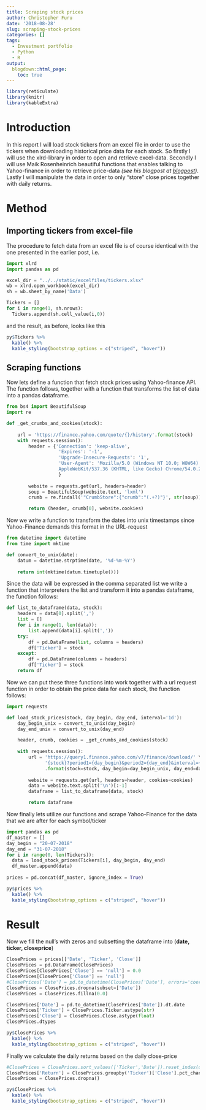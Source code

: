 ```yaml
---
title: Scraping stock prices
author: Christopher Furu
date: '2018-08-28'
slug: scraping-stock-prices
categories: []
tags:
  - Investment portfolio
  - Python
  - R
output:
  blogdown::html_page:
    toc: true
---
```


```r
library(reticulate)
library(knitr)
library(kableExtra)
```
# Introduction
In this report I will load stock tickers from an excel file in order to use the tickers when downloading historical price data for each stock. So firstly I will use the xlrd-library in order to open and retrieve excel-data. Secondly I will use Maik Rosenheinrich beautiful functions that enables talking to Yahoo-finance in order to retrieve price-data *(see his blogpost at [blogpost](https://maikros.github.io/yahoo-finance-python/))*. Lastly I will manipulate the data in order to only "store" close prices together with daily returns.


# Method
## Importing tickers from excel-file
The procedure to fetch data from an excel file is of course identical with the one presented in the earlier post, i.e.
```python
import xlrd
import pandas as pd

excel_dir = "../../static/excelfiles/tickers.xlsx"
wb = xlrd.open_workbook(excel_dir)
sh = wb.sheet_by_name('Data')

Tickers = []
for i in range(1, sh.nrows):
  Tickers.append(sh.cell_value(i,0))
```

and the result, as before, looks like this

```r
py$Tickers %>%
  kable() %>%
  kable_styling(bootstrap_options = c("striped", "hover"))
```

## Scraping functions
Now lets define a function that fetch stock prices using Yahoo-finance API.
The function follows, together with a function that transforms the list of data into a pandas dataframe.
```python
from bs4 import BeautifulSoup
import re

def _get_crumbs_and_cookies(stock):
    
    url = 'https://finance.yahoo.com/quote/{}/history'.format(stock)
    with requests.session():
        header = {'Connection': 'keep-alive',
                   'Expires': '-1',
                   'Upgrade-Insecure-Requests': '1',
                   'User-Agent': 'Mozilla/5.0 (Windows NT 10.0; WOW64) \
                   AppleWebKit/537.36 (KHTML, like Gecko) Chrome/54.0.2840.99 Safari/537.36'
                   }
        
        website = requests.get(url, headers=header)
        soup = BeautifulSoup(website.text, 'lxml')
        crumb = re.findall('"CrumbStore":{"crumb":"(.+?)"}', str(soup))

        return (header, crumb[0], website.cookies)
```

Now we write a function to transform the dates into unix timestamps since Yahoo-Finance demands this format in the URL-request

```python
from datetime import datetime
from time import mktime

def convert_to_unix(date):
    datum = datetime.strptime(date, '%d-%m-%Y')
    
    return int(mktime(datum.timetuple()))
```

Since the data will be expressed in the comma separated list we write a function that interpreters the list and transform it into a pandas dataframe, the function follows:

```python
def list_to_dataframe(data, stock):
    headers = data[0].split(',')
    list = []
    for i in range(1, len(data)):
        list.append(data[i].split(','))
    try:
        df = pd.DataFrame(list, columns = headers)
        df['Ticker'] = stock
    except:
        df = pd.DataFrame(columns = headers)
        df['Ticker'] = stock
    return df
```

Now we can put these three functions into work together with a url request function in order to obtain the price data for each stock, the function follows:

```python
import requests

def load_stock_prices(stock, day_begin, day_end, interval='1d'):
    day_begin_unix = convert_to_unix(day_begin)
    day_end_unix = convert_to_unix(day_end)

    header, crumb, cookies = _get_crumbs_and_cookies(stock)
    
    with requests.session():
        url = 'https://query1.finance.yahoo.com/v7/finance/download/' \
              '{stock}?period1={day_begin}&period2={day_end}&interval={interval}&events=history&crumb={crumb}' \
              .format(stock=stock, day_begin=day_begin_unix, day_end=day_end_unix, interval=interval, crumb=crumb)
                
        website = requests.get(url, headers=header, cookies=cookies)
        data = website.text.split('\n')[:-1]
        dataframe = list_to_dataframe(data, stock)

        return dataframe
```


Now finally lets utilize our functions and scrape Yahoo-Finance for the data that we are after for each symbol/ticker

```python
import pandas as pd
df_master = []
day_begin = "20-07-2018"
day_end = "31-07-2018"
for i in range(0, len(Tickers)):
  data = load_stock_prices(Tickers[i], day_begin, day_end)
  df_master.append(data)
  
prices = pd.concat(df_master, ignore_index = True)
```

```r
py$prices %>%
  kable() %>%
  kable_styling(bootstrap_options = c("striped", "hover"))
```

# Result
Now we fill the null's with zeros and subsetting the dataframe into (**date, ticker, closeprice**)

```python
ClosePrices = prices[['Date', 'Ticker', 'Close']]
ClosePrices = pd.DataFrame(ClosePrices)
ClosePrices[ClosePrices['Close'] == 'null'] = 0.0
ClosePrices[ClosePrices['Close'] == 'null']
#ClosePrices['Date'] = pd.to_datetime(ClosePrices['Date'], errors='coerce')
ClosePrices = ClosePrices.dropna(subset=['Date'])
ClosePrices = ClosePrices.fillna(0.0)
```

```python
ClosePrices['Date'] = pd.to_datetime(ClosePrices['Date']).dt.date
ClosePrices['Ticker'] = ClosePrices.Ticker.astype(str)
ClosePrices['Close'] = ClosePrices.Close.astype(float)
ClosePrices.dtypes
```


```r
py$ClosePrices %>%
  kable() %>%
  kable_styling(bootstrap_options = c("striped", "hover"))
```

Finally we calculate the daily returns based on the daily close-price

```python
#ClosePrices = ClosePrices.sort_values(['Ticker','Date']).reset_index(drop = True)
ClosePrices['Return'] = ClosePrices.groupby('Ticker')['Close'].pct_change()
ClosePrices = ClosePrices.dropna()
```

```r
py$ClosePrices %>%
  kable() %>%
  kable_styling(bootstrap_options = c("striped", "hover"))
```
